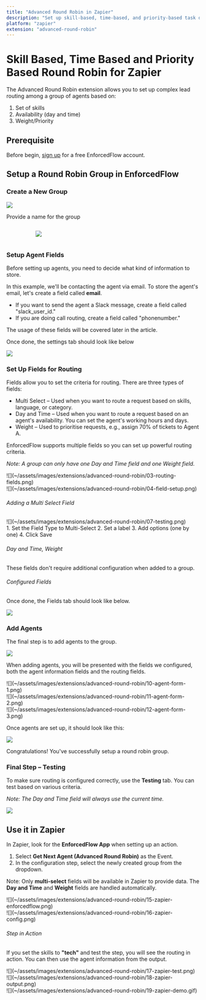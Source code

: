 ```yaml
---
title: "Advanced Round Robin in Zapier"
description: "Set up skill-based, time-based, and priority-based task distribution in your Zapier workflows"
platform: "zapier"
extension: "advanced-round-robin"
---
```



# Skill Based, Time Based and Priority Based Round Robin for Zapier

The Advanced Round Robin extension allows you to set up complex lead routing among a group of agents based on:

1. Set of skills
2. Availability (day and time)
3. Weight/Priority

## Prerequisite

Before begin, [sign up](https://app.enforcedflow.com/register) for a free EnforcedFlow account.

## Setup a Round Robin Group in EnforcedFlow

### Create a New Group

![](~/assets/images/extensions/advanced-round-robin/01-create-group.png)

Provide a name for the group

<div style="display: flex; justify-content: center; width: 100%;">
  <div style="width: 70%;">

![](~/assets/images/extensions/advanced-round-robin/02-agent-fields.png)

  </div>
</div>

### Setup Agent Fields

Before setting up agents, you need to decide what kind of information to store.

In this example, we'll be contacting the agent via email. To store the agent's email, let's create a field called **email**.

*   If you want to send the agent a Slack message, create a field called "slack_user_id."
*   If you are doing call routing, create a field called "phonenumber."

The usage of these fields will be covered later in the article.

Once done, the settings tab should look like below

![](~/assets/images/extensions/advanced-round-robin/05-add-agents.png)

### Set Up Fields for Routing

Fields allow you to set the criteria for routing. There are three types of fields:

*   Multi Select – Used when you want to route a request based on skills, language, or category.
*   Day and Time – Used when you want to route a request based on an agent's availability. You can set the agent's working hours and days.
*   Weight – Used to prioritise requests, e.g., assign 70% of tickets to Agent A.

EnforcedFlow supports multiple fields so you can set up powerful routing criteria.

_Note: A group can only have one Day and Time field and one Weight field._

<MultiColumn ratio="equal" gap="md">
  <div slot="left">
    ![](~/assets/images/extensions/advanced-round-robin/03-routing-fields.png)
  </div>

  <div slot="right">
    ![](~/assets/images/extensions/advanced-round-robin/04-field-setup.png)
  </div>
</MultiColumn>

###### Adding a Multi Select Field

<MultiColumn ratio="equal" gap="md">
  <div slot="left">
    ![](~/assets/images/extensions/advanced-round-robin/07-testing.png)
  </div>

  <div slot="right">
    1.  Set the Field Type to Multi-Select
    2.  Set a label
    3.  Add options (one by one)
    4.  Click Save
  </div>
</MultiColumn>

###### Day and Time, Weight

These fields don't require additional configuration when added to a group.

###### Configured Fields

Once done, the Fields tab should look like below.

![](~/assets/images/extensions/advanced-round-robin/08-zapier-setup.png)

### Add Agents

The final step is to add agents to the group.

![](~/assets/images/extensions/advanced-round-robin/09-zapier-action.png)

When adding agents, you will be presented with the fields we configured, both the agent information fields and the routing fields.

<MultiColumn columns={3} gap="md">
  <div slot="left">
    ![](~/assets/images/extensions/advanced-round-robin/10-agent-form-1.png)
  </div>

  <div slot="center">
    ![](~/assets/images/extensions/advanced-round-robin/11-agent-form-2.png)
  </div>

  <div slot="right">
    ![](~/assets/images/extensions/advanced-round-robin/12-agent-form-3.png)
  </div>
</MultiColumn>

Once agents are set up, it should look like this:

![](~/assets/images/extensions/advanced-round-robin/13-agents-list.png)

Congratulations! You've successfully setup a round robin group.

### Final Step – Testing

To make sure routing is configured correctly, use the **Testing** tab. You can test based on various criteria.

_Note: The Day and Time field will always use the current time._

![](~/assets/images/extensions/advanced-round-robin/14-testing-tab.png)

## Use it in Zapier

In Zapier, look for the **EnforcedFlow App** when setting up an action.

1.  Select **Get Next Agent (Advanced Round Robin)** as the Event.
2.  In the configuration step, select the newly created group from the dropdown.

Note: Only **multi-select** fields will be available in Zapier to provide data. The **Day and Time** and **Weight** fields are handled automatically.

<MultiColumn ratio="equal" gap="md">
  <div slot="left">
    ![](~/assets/images/extensions/advanced-round-robin/15-zapier-enforcedflow.png)
  </div>

  <div slot="right">
    ![](~/assets/images/extensions/advanced-round-robin/16-zapier-config.png)
  </div>
</MultiColumn>

###### Step in Action

If you set the skills to **"tech"** and test the step, you will see the routing in action. You can then use the agent information from the output.

<MultiColumn columns={3} gap="md">
  <div slot="left">
    ![](~/assets/images/extensions/advanced-round-robin/17-zapier-test.png)
  </div>

  <div slot="center">
    ![](~/assets/images/extensions/advanced-round-robin/18-zapier-output.png)
  </div>

  <div slot="right">
    ![](~/assets/images/extensions/advanced-round-robin/19-zapier-demo.gif)
  </div>
</MultiColumn>
